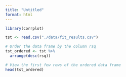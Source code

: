 ```yaml
---
title: "Untitled"
format: html
---
```


```r
library(corrplot)

tst <- read.csv("./data/fit_results.csv")

# Order the data frame by the column rsq
tst_ordered <- tst %>%
  arrange(desc(rsq))

# View the first few rows of the ordered data frame
head(tst_ordered)
```

